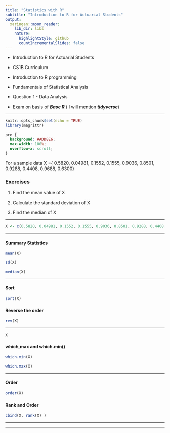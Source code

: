 ```yaml
---
title: "Statistics with R"
subtitle: "Introduction to R for Actuarial Students"
output:
  xaringan::moon_reader:
    lib_dir: libs
    nature:
      highlightStyle: github
      countIncrementalSlides: false
---
```


* Introduction to R for Actuarial Students

* CS1B Curriculum

* Introduction to R programming
* Fundamentals of Statistical Analysis

* Question 1 - Data Analysis
* Exam on basis of ***Base R*** ( I will mention ***tidyverse***)

---


```r
knitr::opts_chunk$set(echo = TRUE)
library(magrittr)
```

```css
pre {
  background: #ADD8E6;
  max-width: 100%;
  overflow-x: scroll;
}
```

For a sample data X =\{ 0.5820, 0.04981, 0.1552, 0.1555, 
0.9036, 0.8501, 0.9288, 0.4408, 
0.9688, 0.6300\}


### Exercises

1. Find the mean value of X 

2. Calculate the standard deviation of X 

3. Find the median of X 

---



```r
X <- c(0.5820, 0.04981, 0.1552, 0.1555, 0.9036, 0.8501, 0.9288, 0.4408, 0.9688, 0.6300)
```

---

#### Summary Statistics

```r
mean(X)
```

```r
sd(X)
```

```r
median(X)
```

---

#### Sort

```r
sort(X)
```

#### Reverse the order

```r
rev(X)
```



---


```r
X
```

#### which,max and which.min()

```r
which.min(X)
```

```r
which.max(X)
```

---

#### Order

```r
order(X)
```


#### Rank and Order

```r
cbind(X, rank(X) )
```

---

---